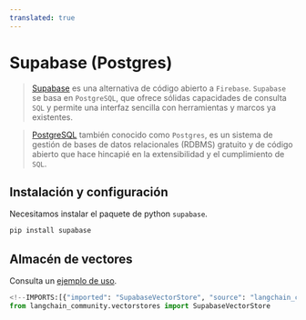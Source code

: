 ```yaml
---
translated: true
---
```


# Supabase (Postgres)

>[Supabase](https://supabase.com/docs) es una alternativa de código abierto a `Firebase`.
> `Supabase` se basa en `PostgreSQL`, que ofrece sólidas capacidades de consulta `SQL`
> y permite una interfaz sencilla con herramientas y marcos ya existentes.

>[PostgreSQL](https://en.wikipedia.org/wiki/PostgreSQL) también conocido como `Postgres`,
> es un sistema de gestión de bases de datos relacionales (RDBMS) gratuito y de código abierto
> que hace hincapié en la extensibilidad y el cumplimiento de `SQL`.

## Instalación y configuración

Necesitamos instalar el paquete de python `supabase`.

```bash
pip install supabase
```

## Almacén de vectores

Consulta un [ejemplo de uso](/docs/integrations/vectorstores/supabase).

```python
<!--IMPORTS:[{"imported": "SupabaseVectorStore", "source": "langchain_community.vectorstores", "docs": "https://api.python.langchain.com/en/latest/vectorstores/langchain_community.vectorstores.supabase.SupabaseVectorStore.html", "title": "Supabase (Postgres)"}]-->
from langchain_community.vectorstores import SupabaseVectorStore
```
